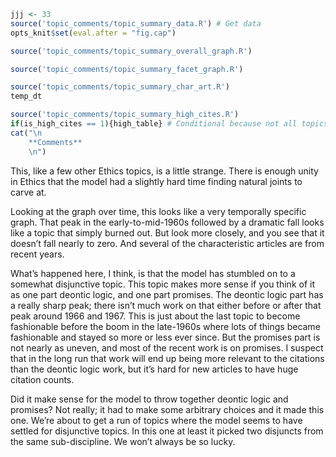 ```r
jjj <- 33
source('topic_comments/topic_summary_data.R') # Get data
opts_knit$set(eval.after = "fig.cap")
```

```r
source('topic_comments/topic_summary_overall_graph.R')
```

```r

source('topic_comments/topic_summary_facet_graph.R')
```

```r

source('topic_comments/topic_summary_char_art.R')
temp_dt
```

```r
source('topic_comments/topic_summary_high_cites.R')
if(is_high_cites == 1){high_table} # Conditional because not all topics have high cites
cat("\n
	**Comments**
	\n")
```

This, like a few other Ethics topics, is a little strange. There is enough unity in Ethics that the model had a slightly hard time finding natural joints to carve at.

Looking at the graph over time, this looks like a very temporally specific graph. That peak in the early-to-mid-1960s followed by a dramatic fall looks like a topic that simply burned out. But look more closely, and you see that it doesn't fall nearly to zero. And several of the characteristic articles are from recent years.

What's happened here, I think, is that the model has stumbled on to a somewhat disjunctive topic. This topic makes more sense if you think of it as one part deontic logic, and one part promises. The deontic logic part has a really sharp peak; there isn't much work on that either before or after that peak around 1966 and 1967. This is just about the last topic to become fashionable before the boom in the late-1960s where lots of things became fashionable and stayed so more or less ever since. But the promises part is not nearly as uneven, and most of the recent work is on promises. I suspect that in the long run that work will end up being more relevant to the citations than the deontic logic work, but it's hard for new articles to have huge citation counts.

Did it make sense for the model to throw together deontic logic and promises? Not really; it had to make some arbitrary choices and it made this one. We're about to get a run of topics where the model seems to have settled for disjunctive topics. In this one at least it picked two disjuncts from the same sub-discipline. We won't always be so lucky.